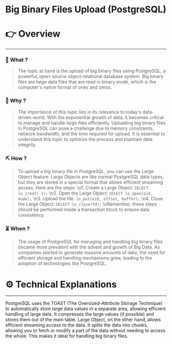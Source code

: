 # Big Binary Files Upload (PostgreSQL)


# 👉 Overview

---

### 👀 What ?

> The topic at hand is the upload of big binary files using PostgreSQL, a powerful, open-source object-relational database system. Big binary files are large data files that are read in binary mode, which is the computer's native format of ones and zeros.
> 

### 🧐 Why ?

> The importance of this topic lies in its relevance to today's data-driven world. With the exponential growth of data, it becomes critical to manage and handle large files efficiently. Uploading big binary files in PostgreSQL can pose a challenge due to memory constraints, network bandwidth, and the time required for upload. It is essential to understand this topic to optimize the process and maintain data integrity.
> 

### ⛏️ How ?

> To upload a big binary file in PostgreSQL, you can use the Large Object feature. Large Objects are like normal PostgreSQL data types, but they are stored in a special format that allows efficient streaming access. Here are the steps: \n1. Create a Large Object: `SELECT lo_creat(-1);` \n2. Open the Large Object: `SELECT lo_open(oid, mode);` \n3. Upload the file: `lo_put(oid, offset, buffer);` \n4. Close the Large Object: `SELECT lo_close(fd);` \nRemember, these steps should be performed inside a transaction block to ensure data consistency.
> 

### ⏳ When ?

> The usage of PostgreSQL for managing and handling big binary files became more prevalent with the advent and growth of Big Data. As companies started to generate massive amounts of data, the need for efficient storage and handling mechanisms grew, leading to the adoption of technologies like PostgreSQL.
> 

# ⚙️ Technical Explanations

---

PostgreSQL uses the TOAST (The Oversized-Attribute Storage Technique) to automatically store large data values in a separate area, allowing efficient handling of large data. It compresses the large values (if possible) and stores them out of the main table. Large Object, on the other hand, allows efficient streaming access to the data. It splits the data into chunks, allowing you to fetch or modify a part of the data without needing to access the whole. This makes it ideal for handling big binary files.
